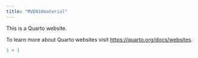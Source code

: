 ```yaml
---
title: "MVEN10material"
---
```


This is a Quarto website.

To learn more about Quarto websites visit <https://quarto.org/docs/websites>.

```r
1 + 1
```
